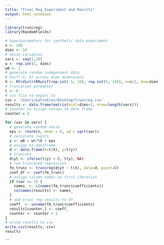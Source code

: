 ```yaml
---
title: "Trunc Reg Experiment and Results"
output: html_notebook
---
```

```r
library(truncreg)
library(RandomFields)
```


```r
# hyperparameters for synthetic data experiment
n <- 100
dims <- 10
# noise variances
vars <- seq(1,20)
w <- rep.int(1, dims)
w0 <- 1
# generate random independent data
# Unif(-5, 5) across dims dimensions
X <- RFrdistr(RRunif(rep.int(-5, 10), rep.int(5, 10)), n=n/2, dim=dims)
# truncation parameter 
C <- 0
# csv file to export to
csv = '/Users/patroklos/Desktop/truncreg.csv'
results <- data.frame(matrix(ncol=dims+2, nrow=length(vars)))
# counter to assign values to data frame
counter = 1

for (var in vars) { 
  # generate random noise
  eps <- rnorm(n, mean = 0, sd = sqrt(var))
  # calculate logits 
  y <- w0 + w%*%X + eps
  # assign to dataframe
  d <- data.frame(X=t(X), y=t(y))
  # truncate 
  d$yt <- ifelse(t(y) > C, t(y), NA)
  # run truncated regression 
  fm_trunc <- truncreg(d$yt ~ t(X), data=d, point=C)
  coef_df <- coef(fm_trunc)
  # assign column names on first iteration
  if (var == 1) { 
    names_ <- c(names(fm_trunc$coefficients))
    colnames(results) <- names_
  }
  # add trunc reg results to df
  coeff_ <- unname(fm_trunc$coefficients)
  results[counter,] <- coeff_
  counter <- counter + 1
}
# write results to csv
write.csv(results, csv)
results

```



```


